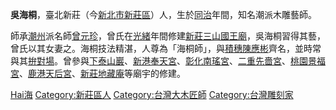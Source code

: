 {{unreferenced|time=2019-02-03T04:22:44+00:00}}
{{Min-nan
| title     = 吳海桐
| img       = <!-- [[圖檔名|大小]] -->
| caption   = <!-- 圖片檔案之解釋 -->
| choan-han = 吳海桐
| han-lo    = <!-- 閩南語漢羅書寫 -->
| choan-lo  = Ngô͘ Hái-tông
}}
'''吳海桐'''{{BD|1867年||1938年|catIdx=Wu吳}}，臺北新莊（今[[新北市|新北市]][[新莊區|新莊區]]）人，生於[[同治|同治]]年間，知名潮派木雕藝師。

師承[[潮州|潮州]]派名師[[曾元珍|曾元珍]]，曾氏在[[光緒|光緒]]年間修建[[新莊三山國王廟|新莊三山國王廟]]，吳海桐習得其藝，曾氏以其女妻之。海桐技法精湛，人尊為「海桐師」，與[[積穗|積穗]][[陳應彬|陳應彬]]齊名，並時常與其[[拚對場|拚對場]]。曾參與[[下泰山巖|下泰山巖]]、[[新港奉天宮|新港奉天宮]]、[[彰化南瑤宮|彰化南瑤宮]]、[[二重先嗇宮|二重先嗇宮]]、[[桃園景福宮|桃園景福宮]]、[[鹿港天后宮|鹿港天后宮]]、[[新莊地藏庵|新莊地藏庵]]等廟宇的修建。

{{DEFAULTSORT:Wu吳}}
[[Category:吳姓|Hai海]]
[[Category:新莊區人|Category:新莊區人]]
[[Category:台灣大木匠師|Category:台灣大木匠師]]
[[Category:台灣雕刻家|Category:台灣雕刻家]]
{{taiwan-bio-stub}}